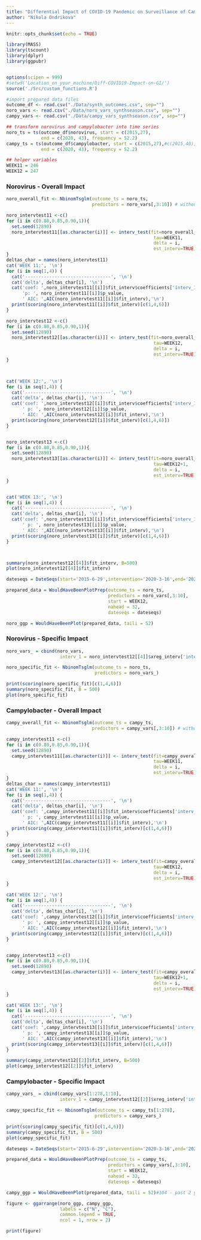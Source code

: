 ```yaml
---
title: "Differential Impact of COVID-19 Pandemic on Surveillance of Campylobacter and Norovirus in England"
author: "Nikola Ondrikova"
---
```


```r
knitr::opts_chunk$set(echo = TRUE)

library(MASS)
library(tscount)
library(dplyr)
library(ggpubr)


options(scipen = 999)
#setwd('Location_on_your_machine/Diff-COVID19-Impact-on-GI/')
source('./Src/custom_functions.R')

#import prepared data files
outcome_df <- read.csv("./Data/synth_outcomes.csv", sep="")
noro_vars <- read.csv("./Data/noro_vars_synthseason.csv", sep="")
campy_vars <- read.csv("./Data/campy_vars_synthseason.csv", sep="")

## transform norovirus and campylobacter into time series
noro_ts = ts(outcome_df$norovirus, start = c(2015,27), 
             end = c(2020, 43), frequency = 52.2)
campy_ts = ts(outcome_df$campylobacter, start = c(2015,27),#c(2015,40), 
             end = c(2020, 43), frequency = 52.2)

## helper variables
WEEK11 = 246
WEEK12 = 247


```





### Norovirus - Overall Impact

```r


noro_overall_fit <- NbinomTsglm(outcome_ts = noro_ts,
                                predictors = noro_vars[,3:10]) # without covid vars

noro_intervtest11 <-c()
for (i in c(0.80,0.85,0.90,1)){
  set.seed(12890)
  noro_intervtest11[[as.character(i)]] <- interv_test(fit=noro_overall_fit, 
                                                       tau=WEEK11, 
                                                       delta = i, 
                                                       est_interv=TRUE)
}
deltas_char = names(noro_intervtest11)
cat('WEEK 11:', '\n')
for (i in seq(1,4)) {
  cat('--------------------------------', '\n')
  cat('delta', deltas_char[i], '\n')
  cat('coef: ',noro_intervtest11[[i]]$fit_interv$coefficients['interv_1'],
      'p: ', noro_intervtest11[[i]]$p_value, 
      ' AIC: ',AIC(noro_intervtest11[[i]]$fit_interv),'\n')
  print(scoring(noro_intervtest11[[i]]$fit_interv)[c(1,4,6)])
}

noro_intervtest12 <-c()
for (i in c(0.80,0.85,0.90,1)){
  set.seed(12890)
  noro_intervtest12[[as.character(i)]] <- interv_test(fit=noro_overall_fit, 
                                                       tau=WEEK12, 
                                                       delta = i, 
                                                       est_interv=TRUE)
}



cat('WEEK 12:', '\n')
for (i in seq(1,4)) {
  cat('--------------------------------', '\n')
  cat('delta', deltas_char[i], '\n')
  cat('coef: ',noro_intervtest12[[i]]$fit_interv$coefficients['interv_1'],
      ' p: ', noro_intervtest12[[i]]$p_value, 
      ' AIC: ',AIC(noro_intervtest12[[i]]$fit_interv),'\n')
  print(scoring(noro_intervtest12[[i]]$fit_interv)[c(1,4,6)])
}


noro_intervtest13 <-c()
for (i in c(0.80,0.85,0.90,1)){
  set.seed(12890)
  noro_intervtest13[[as.character(i)]] <- interv_test(fit=noro_overall_fit, 
                                                       tau=WEEK12+1, 
                                                       delta = i, 
                                                       est_interv=TRUE)
}


cat('WEEK 13:', '\n')
for (i in seq(1,4)) {
  cat('--------------------------------', '\n')
  cat('delta', deltas_char[i], '\n')
  cat('coef: ',noro_intervtest13[[i]]$fit_interv$coefficients['interv_1'],
      ' p: ', noro_intervtest13[[i]]$p_value, 
      ' AIC: ',AIC(noro_intervtest13[[i]]$fit_interv),'\n')
  print(scoring(noro_intervtest13[[i]]$fit_interv)[c(1,4,6)])
}



summary(noro_intervtest12[[4]]$fit_interv, B=500)
plot(noro_intervtest12[[4]]$fit_interv)

```



```r
dateseqs = DateSeqs(start='2015-6-29',intervention='2020-3-16',end='2020-10-25')

prepared_data = WouldHaveBeenPlotPrep(outcome_ts = noro_ts, 
                                      predictors = noro_vars[,3:10], 
                                      start = WEEK12, 
                                      nahead = 32, 
                                      dateseqs = dateseqs)

noro_ggp = WouldHaveBeenPlot(prepared_data, taili = 52)


```

### Norovirus - Specific Impact

```r

noro_vars_ = cbind(noro_vars,
                    interv_1 = noro_intervtest12[[4]]$xreg_interv['interv_1'])

noro_specific_fit <- NbinomTsglm(outcome_ts = noro_ts,
                                 predictors = noro_vars_)

print(scoring(noro_specific_fit)[c(1,4,6)])
summary(noro_specific_fit, B = 500)
plot(noro_specific_fit)

```



### Campylobacter - Overall Impact

```r


campy_overall_fit <- NbinomTsglm(outcome_ts = campy_ts,
                                predictors = campy_vars[,3:10]) # without covid vars

campy_intervtest11 <-c()
for (i in c(0.80,0.85,0.90,1)){
  set.seed(12890)
  campy_intervtest11[[as.character(i)]] <- interv_test(fit=campy_overall_fit, 
                                                       tau=WEEK11, 
                                                       delta = i,
                                                       est_interv=TRUE)
}
deltas_char = names(campy_intervtest11)
cat('WEEK 11:', '\n')
for (i in seq(1,4)) {
  cat('--------------------------------', '\n')
  cat('delta', deltas_char[i], '\n')
  cat('coef: ',campy_intervtest11[[i]]$fit_interv$coefficients['interv_1'],
      ' p: ', campy_intervtest11[[i]]$p_value, 
      ' AIC: ',AIC(campy_intervtest11[[i]]$fit_interv),'\n')
  print(scoring(campy_intervtest11[[i]]$fit_interv)[c(1,4,6)])
}

campy_intervtest12 <-c()
for (i in c(0.80,0.85,0.90,1)){
  set.seed(12890)
  campy_intervtest12[[as.character(i)]] <- interv_test(fit=campy_overall_fit, 
                                                       tau=WEEK12, 
                                                       delta = i, 
                                                       est_interv=TRUE)
}

cat('WEEK 12:', '\n')
for (i in seq(1,4)) {
  cat('--------------------------------', '\n')
  cat('delta', deltas_char[i], '\n')
  cat('coef: ',campy_intervtest12[[i]]$fit_interv$coefficients['interv_1'],
      ' p: ', campy_intervtest12[[i]]$p_value, 
      ' AIC: ',AIC(campy_intervtest12[[i]]$fit_interv),'\n')
  print(scoring(campy_intervtest12[[i]]$fit_interv)[c(1,4,6)])
}


campy_intervtest13 <-c()
for (i in c(0.80,0.85,0.90,1)){
  set.seed(12890)
  campy_intervtest13[[as.character(i)]] <- interv_test(fit=campy_overall_fit, 
                                                       tau=WEEK12+1, 
                                                       delta = i, 
                                                       est_interv=TRUE)
}

cat('WEEK 13:', '\n')
for (i in seq(1,4)) {
  cat('--------------------------------', '\n')
  cat('delta', deltas_char[i], '\n')
  cat('coef: ',campy_intervtest13[[i]]$fit_interv$coefficients['interv_1'],
      ' p: ', campy_intervtest13[[i]]$p_value, 
      ' AIC: ',AIC(campy_intervtest13[[i]]$fit_interv),'\n')
  print(scoring(campy_intervtest13[[i]]$fit_interv)[c(1,4,6)])
}

summary(campy_intervtest12[[2]]$fit_interv, B=500)
plot(campy_intervtest12[[2]]$fit_interv)

```

### Campylobacter - Specific Impact

```r
campy_vars_ = cbind(campy_vars[1:278,1:10],
                    interv_1 = campy_intervtest12[[2]]$xreg_interv['interv_1'])

campy_specific_fit <- NbinomTsglm(outcome_ts = campy_ts[1:278],
                                 predictors = campy_vars_)

print(scoring(campy_specific_fit)[c(1,4,6)])
summary(campy_specific_fit, B = 500)
plot(campy_specific_fit)

```


```r
dateseqs = DateSeqs(start='2015-6-29',intervention='2020-3-16',end='2020-10-25')

prepared_data = WouldHaveBeenPlotPrep(outcome_ts = campy_ts, 
                                      predictors = campy_vars[,3:10], 
                                      start = WEEK12, 
                                      nahead = 32,
                                      dateseqs = dateseqs)

campy_ggp = WouldHaveBeenPlot(prepared_data, taili = 52)#104 - past 2 yrs

figure <- ggarrange(noro_ggp, campy_ggp,
                    labels = c("N", "C"),
                    common.legend = TRUE,
                    ncol = 1, nrow = 2)

print(figure)
  
  
```
